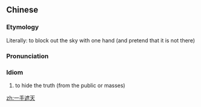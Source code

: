 ==Chinese==
{{zh-forms}}

===Etymology===
Literally: to block out the sky with one hand (and pretend that it is not there)

===Pronunciation===
{{zh-pron
|m=一shǒu zhē tiān
|c=jat1 sau2 ze1 tin1
|cat=id
}}

===Idiom===
{{zh-idiom}}

# to hide the truth (from the public or masses)

[[zh:一手遮天]]